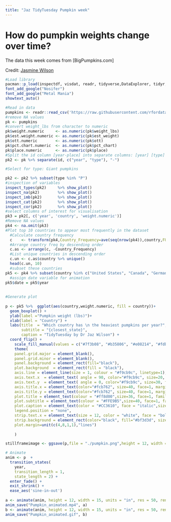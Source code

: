 ```yaml
---
title: "Jaz TidyTuesday Pumpkin week"
---
```

# How do pumpkin weights change over time? 

The data this week comes from [BigPumpkins.com]

Credit: [Jasmine Wilson](Twitter: @Wilson_Jaz)

```r
#Load library
pacman::p_load(inspectdf, visdat, readr, tidyverse,DataExplorer, tidyr, plyr,epiDisplay, showtext, ggplot2, gganimate,ggtext,av,gifski,png)
font_add_google("Nosifer")
font_add_google("Metal Mania")
showtext_auto()
```


```r
#Read in data 
pumpkins <- readr::read_csv('https://raw.githubusercontent.com/rfordatascience/tidytuesday/master/data/2021/2021-10-19/pumpkins.csv')
#remove NA values
pk <- pumpkins
#convert weight_lbs from character to numeric
pk$weight.numeric     <- as.numeric(pk$weight_lbs)
pk$est.weight.numeric <- as.numeric(pk$est_weight)
pk$ott.numeric        <- as.numeric(pk$ott)
pk$pct.chart.numeric  <- as.numeric(pk$pct_chart)
pk$place.numeric      <- as.numeric(pk$place)
#Split the id column [year-place] into separate columns: [year] [type]
pk2 <- pk %>% separate(id, c("year", "type"), "-")

#Select for type: Giant pumpkins

pk2 <- pk2 %>% subset(type %in% "P")
#inspection of variables 
inspect_types(pk2)     %>% show_plot()
inspect_na(pk2)        %>% show_plot()
inspect_imb(pk2)       %>% show_plot()
inspect_cat(pk2)       %>% show_plot()
inspect_cor(pk2)       %>% show_plot()
#select columns of interest for visualisation 
pk3 = pk2[, c('year', 'country', 'weight.numeric')]
#Remove NA values
pk4 <- na.omit(pk3)
#Plot top 10 countries to appear most frequently in the dataset 
  #Calculate country frequency 
  c    <- transform(pk4,Country_Frequency=ave(seq(nrow(pk4)),country,FUN=length))
  #Arrange country freq by descending order
  c.as <- arrange(c, -Country_Frequency)
  #List unique countries in descending order
  c.un <- c.as$country %>% unique()
  head(c.un, 10)
  #subset these countries 
pk5 <- pk4 %>% subset(country %in% c("United States", "Canada", "Germany", "Italy", "Austria", "Japan", "United Kingdom", "Belgium", "Spain", "Slovenia"))
  #assign date variable for animation  
pk5$date = pk5$year
 
 
#Generate plot
 
p <- pk5 %>%  ggplot(aes(country,weight.numeric, fill = country))+
  geom_boxplot() +
  ylab(label ="Pumpkin weight (lbs)")+
  xlab(label = "Country") +
  labs(title  = "Which country has \n the heaviest pumpkins per year?",
       subtitle = "{closest_state}",
       caption = "TidyTuesday by Dr Jaz Wilson") + 
  coord_flip() +
    scale_fill_manual(values = c("#7f3b08", "#b35806", "#e08214", "#fdb863", "#fee0b6", "#d8daeb", "#b2abd2", "#8073ac", "#9e7be7", "#6318ff"))+
    theme(
    panel.grid.major = element_blank(), 
    panel.grid.minor = element_blank(),
    panel.background = element_rect(fill="black"),
    plot.background  = element_rect(fill = "black"),
    axis.line = element_line(size = 1, colour = "#f9cb9c", linetype=1),
    axis.text.x  = element_text( angle = 90, color="#f9cb9c", size=20, face=1,  family = "Metal Mania"),
    axis.text.y  = element_text( angle = 0, color="#f9cb9c", size=30, face=1, family = "Metal Mania"),
    axis.title.x = element_text(color="#fcb762", size=40, face=1, margin=margin(t=20), family = "Metal Mania"),
    axis.title.y = element_text(color="#fcb762", size=40, face=1, margin=margin(r=20), family = "Metal Mania"),
    plot.title = element_text(colour = "#ff8d00",size=36, face=1, family = "Nosifer", hjust =0.5, vjust = 3),
    plot.subtitle = element_text(colour = "#FFE9B5",size=40, face=1, family = "Metal Mania", hjust =0.5,vjust = 3),
    plot.caption = element_text(color = "#CC3610", face = "italic",size=25, family = "Metal Mania",hjust =-0.5,vjust = 3),
    legend.position = "none",
    strip.text.x = element_text(size = 12, color = "white", face = "bold"),
    strip.background = element_rect(color="black", fill="#bf3d3d", size=1.5, linetype="solid"),
    plot.margin=unit(c(4,8,1,1),"lines")
 
    ) 

stillframeimage <- ggsave(p,file = "./pumpkin.png",height = 12, width = 15, units = "in")

# Animate 
anim <- p  + 
  transition_states(
    year,
    transition_length = 1,
    state_length = 2) +
  enter_fade() + 
  exit_shrink() +
  ease_aes('sine-in-out')
  
a <- animate(anim, height = 12, width = 15, units = "in", res = 50, renderer = av_renderer())
anim_save("Pumpkin_animated.mp4", a)
b <- animate(anim, height = 12, width = 15, units = "in", res = 50, renderer = gifski_renderer("gganim.gif"))
anim_save("Pumpkin_animated.gif", b)

```